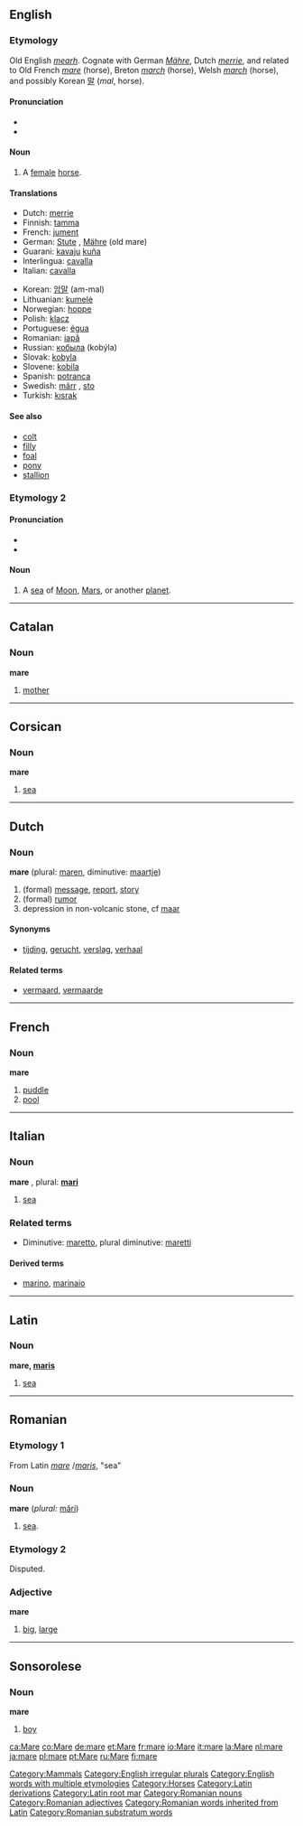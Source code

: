 ==English==
[[Category:Mammals]]

===Etymology===
Old English ''[[mearh]]''. Cognate with German ''[[Mähre]]'', Dutch ''[[merrie]]'', and related to Old French ''[[mare#Old French|mare]]'' (horse), Breton ''[[march#Breton|march]]'' (horse), Welsh ''[[march#Welsh|march]]'' (horse), and possibly Korean [[말]] (''mal'', horse).

====Pronunciation====
*{{SAMPA|/mE@/}}
*{{IPA|/'mɛəɻ/}}

====Noun====
{{en-noun|mare|mares}}
#A [[female]] [[horse]].

====Translations====
{{top}}
*Dutch: [[merrie]] {{f}}
*Finnish: [[tamma]]
*French: [[jument]] {{f}}
*German: [[Stute]] {{f}}, [[Mähre]] {{f}} (old mare)
*Guarani: [[kavaju]] [[kuña]] {{f}}
*Interlingua: [[cavalla]] {{f}}
*Italian: [[cavalla]] {{f}}
{{mid}}
*Korean: [[암말]] (am-mal) 
*Lithuanian: [[kumelė]] {{f}}
*Norwegian: [[hoppe]] {{f}}
*Polish: [[klacz]] {{f}}
*Portuguese: [[égua]] {{f}}
*Romanian: [[iapă]] {{f}}
*Russian: [[кобыла]] (kobýla) {{f}}
*Slovak: [[kobyla#Slovak|kobyla]] {{f}}
*Slovene: [[kobila]] {{f}}
*Spanish: [[potranca]] {{f}}
*Swedish: [[märr]] {{c}}, [[sto]] {{n}}
*Turkish: [[kısrak]]
{{bottom}}

====See also====
*[[colt]]
*[[filly]]
*[[foal]]
*[[pony]]
*[[stallion]]

===Etymology 2===
====Pronunciation====
*{{SAMPA|/mA:reI/}}
*{{IPA|/'marɛ/}}

====Noun====
{{en-noun|mare|maria}}

#A [[sea]] of [[Moon]], [[Mars]], or another [[planet]].

[[Category:English irregular plurals]]
[[Category:English words with multiple etymologies]]

----
==Catalan==
===Noun===
'''mare''' {{f}}

# [[mother]]

----
==Corsican==
===Noun===
'''mare''' {{m}}

# [[sea]]

----
==Dutch==
===Noun===
'''mare''' {{f}} (plural: [[maren]], diminutive: [[maartje]])

# (formal) [[message]], [[report]], [[story]]
# (formal) [[rumor]]
# depression in non-volcanic stone, cf [[maar]]

====Synonyms====
*[[tijding]], [[gerucht]], [[verslag]], [[verhaal]]

====Related terms====
*[[vermaard]], [[vermaarde]]

----
==French==
===Noun===
'''mare''' {{f}}

# [[puddle]]
# [[pool]]

----
==Italian==
===Noun===
'''mare''' {{m}}, plural: '''[[mari]]'''

# [[sea]]

===Related terms===
*Diminutive: [[maretto]], plural diminutive: [[maretti]]

====Derived terms====
*[[marino]], [[marinaio]]

----
==Latin==
===Noun===
'''mare, [[Wiktionary Appendix:Latin third declension|maris]]''' {{n}}
# [[sea]]

----
==Romanian==
===Etymology 1===
From Latin ''[[mare]]'' /''[[maris]]'', "sea"
===Noun===
'''mare''' {{f}} (''plural:'' [[mări]])

# [[sea]].
===Etymology 2===
Disputed.

===Adjective===
'''mare'''

# [[big]], [[large]]

----

==Sonsorolese==
===Noun===
'''mare'''

# [[boy]]

[[Category:Horses]]
[[Category:Latin derivations]]
[[Category:Latin root mar]]
[[Category:Romanian nouns]]
[[Category:Romanian adjectives]]
[[Category:Romanian words inherited from Latin]]
[[Category:Romanian substratum words]]
[[ca:Mare]]
[[co:Mare]]
[[de:mare]]
[[et:Mare]]
[[fr:mare]]
[[io:Mare]]
[[it:mare]]
[[la:Mare]]
[[nl:mare]]
[[ja:mare]]
[[pl:mare]]
[[pt:Mare]]
[[ru:Mare]]
[[fi:mare]]